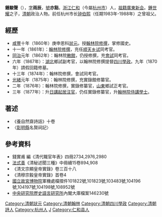 '''鍾駿聲'''（{{bd|1833年||卒年不詳|catIdx=Z鍾}}），[[表字|字]]'''雨辰'''，[[號|號]]'''亦谿'''。[[浙江|浙江]][[仁和县|仁和]]（今屬[[杭州市|杭州市]]）人，[[祖籍|祖籍]][[廣東|廣東]][[新会|新会]]。[[鍾世耀|鍾世耀]]之子，[[清朝|清朝]]政治人物。前任杭州市长[[钟伯熙|钟伯熙]]（任期1983年-1988年）之曾祖父。

== 經歷 ==
*[[咸豐|咸豐]]十年（1860年）庚申恩科[[狀元|狀元]]。授[[翰林院|翰林院]][[修撰|修撰]]，掌修國史。
*十一年（1861年）：[[翰林院|翰林院]][[修撰|修撰]]，充任[[順天府|顺天]][[乡试|乡试]]同考官。 
*[[同治|同治]]元年（1862年）：翰林院[[散館|散館]]，仍授修撰，充[[會試|會試]]同考官。 
*六年（1867年）：[[湖北|湖北]]鄉試副考官，以翰林院修撰提督[[四川|四川]][[學政|學政]]。九年（1870年）請假回籍修墓。
*十三年（1874年）：翰林院修撰，會試同考官。
*[[光緒|光緒]]元年（1875年）：翰林院修撰，充實錄館修纂官。
*二年（1876年）：翰林院修撰，實錄修纂官，[[山東|山東]]鄉試正考官。  
*三年（1877年）：升[[日講起居注官|日講起居注官]]，仍任實錄修纂官，升[[翰林院侍講學士|翰林院侍講學士]]。

== 著述 ==
*《養自然齋詩話》十卷  
*〈[[彰明縣|彰明縣]]名賢祠記〉

== 參考資料 ==
*錢實甫 編《清代職官年表》四冊2734,2976,2980
*[[法式善|法式善]]《清秘述聞三種》中冊續15卷894,908
*《清文宗顯皇帝實錄》卷三百十八
*《清穆宗毅皇帝實錄》首卷4 
*[[國立故宮博物院|國立故宮博物院]]軍機處檔摺件101822號,101823號,103483號,104196號,104197號,104198號,108952號
*[[中央研究院|中央研究院]][http://www.ihp.sinica.edu.tw/ 歷史語言研究所]內閣大庫檔案146230號

{{咸豐十年庚申恩科殿試金榜}}
{{DEFAULTSORT:Zhong鍾}}
[[Category:清朝狀元|Category:清朝狀元]]
[[Category:清朝翰林|Category:清朝翰林]]
[[Category:清朝四川學政|Category:清朝四川學政]]
[[Category:清朝詩人|Category:清朝詩人]]
[[Category:杭州人|Category:杭州人]]
[[Category:鍾姓|J]]
[[Category:仁和县人|Category:仁和县人]]